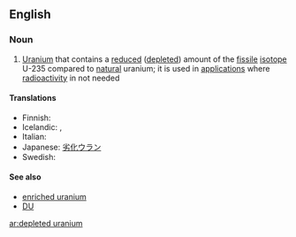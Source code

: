 ==English==

===Noun===
{{wikipedia}}
{{en-noun|-}}

# [[uranium|Uranium]] that contains a [[reduced]] ([[depleted]]) amount of the [[fissile]] [[isotope]] U-235 compared to [[natural]] uranium; it is used in [[application]]s where [[radioactivity]] in not needed

====Translations====
* Finnish: {{t-|fi|köyhdytetty uraani}}
* Icelandic: {{t|is|sneytt úran|n}}, {{t|is|rýrt úran|n}}
* Italian: {{t-|it|uranio impoverito|m}}
* Japanese: [[劣化ウラン]]
* Swedish: {{t|sv|utarmat uran|n}}

====See also====
* [[enriched uranium]]
* [[DU]]

[[ar:depleted uranium]]